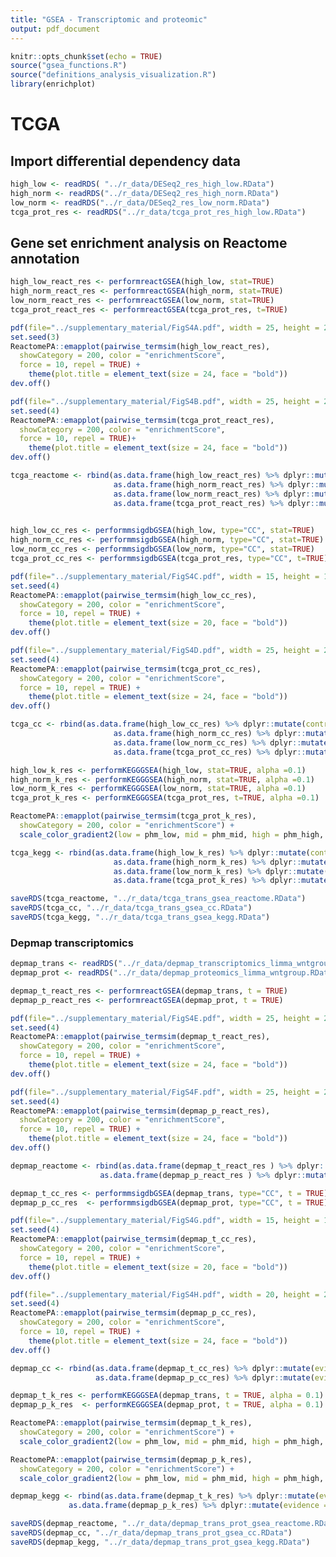 ```yaml
---
title: "GSEA - Transcriptomic and proteomic"
output: pdf_document
---
```


```r
knitr::opts_chunk$set(echo = TRUE)
source("gsea_functions.R")
source("definitions_analysis_visualization.R")
library(enrichplot)
```

# TCGA

## Import differential dependency data

```r
high_low <- readRDS( "../r_data/DESeq2_res_high_low.RData")
high_norm <- readRDS("../r_data/DESeq2_res_high_norm.RData")
low_norm <- readRDS("../r_data/DESeq2_res_low_norm.RData")
tcga_prot_res <- readRDS("../r_data/tcga_prot_res_high_low.RData")
```

## Gene set enrichment analysis on Reactome annotation

```r
high_low_react_res <- performreactGSEA(high_low, stat=TRUE)
high_norm_react_res <- performreactGSEA(high_norm, stat=TRUE)
low_norm_react_res <- performreactGSEA(low_norm, stat=TRUE)
tcga_prot_react_res <- performreactGSEA(tcga_prot_res, t=TRUE)
```
```r
pdf(file="../supplementary_material/FigS4A.pdf", width = 25, height = 20)
set.seed(3)
ReactomePA::emapplot(pairwise_termsim(high_low_react_res), 
  showCategory = 200, color = "enrichmentScore",
  force = 10, repel = TRUE) + 
    theme(plot.title = element_text(size = 24, face = "bold"))
dev.off()
```


```r
pdf(file="../supplementary_material/FigS4B.pdf", width = 25, height = 20)
set.seed(4)
ReactomePA::emapplot(pairwise_termsim(tcga_prot_react_res), 
  showCategory = 200, color = "enrichmentScore",
  force = 10, repel = TRUE)+ 
    theme(plot.title = element_text(size = 24, face = "bold"))
dev.off()
```


```r
tcga_reactome <- rbind(as.data.frame(high_low_react_res) %>% dplyr::mutate(contrast = "high_low", evidence = "RNA"),
                       as.data.frame(high_norm_react_res) %>% dplyr::mutate(contrast = "high_norm", evidence = "RNA"),
                       as.data.frame(low_norm_react_res) %>% dplyr::mutate(contrast = "low_norm", evidence = "RNA"),
                       as.data.frame(tcga_prot_react_res) %>% dplyr::mutate(contrast = "high_low", evidence = "protein"))
                       
```

```r
high_low_cc_res <- performmsigdbGSEA(high_low, type="CC", stat=TRUE)
high_norm_cc_res <- performmsigdbGSEA(high_norm, type="CC", stat=TRUE)
low_norm_cc_res <- performmsigdbGSEA(low_norm, type="CC", stat=TRUE)
tcga_prot_cc_res <- performmsigdbGSEA(tcga_prot_res, type="CC", t=TRUE)
```

```r
pdf(file="../supplementary_material/FigS4C.pdf", width = 15, height = 15)
set.seed(4)
ReactomePA::emapplot(pairwise_termsim(high_low_cc_res), 
  showCategory = 200, color = "enrichmentScore",
  force = 10, repel = TRUE) +
    theme(plot.title = element_text(size = 20, face = "bold"))
dev.off()
```

```r
pdf(file="../supplementary_material/FigS4D.pdf", width = 25, height = 20)
set.seed(4)
ReactomePA::emapplot(pairwise_termsim(tcga_prot_cc_res), 
  showCategory = 200, color = "enrichmentScore",
  force = 10, repel = TRUE) +
    theme(plot.title = element_text(size = 24, face = "bold"))
dev.off()
```


```r
tcga_cc <- rbind(as.data.frame(high_low_cc_res) %>% dplyr::mutate(contrast = "high_low", evidence = "RNA"),
                       as.data.frame(high_norm_cc_res) %>% dplyr::mutate(contrast = "high_norm", evidence = "RNA"),
                       as.data.frame(low_norm_cc_res) %>% dplyr::mutate(contrast = "low_norm", evidence = "RNA"),
                       as.data.frame(tcga_prot_cc_res) %>% dplyr::mutate(contrast = "high_low", evidence = "protein"))
```

```r
high_low_k_res <- performKEGGGSEA(high_low, stat=TRUE, alpha =0.1)
high_norm_k_res <- performKEGGGSEA(high_norm, stat=TRUE, alpha =0.1)
low_norm_k_res <- performKEGGGSEA(low_norm, stat=TRUE, alpha =0.1)
tcga_prot_k_res <- performKEGGGSEA(tcga_prot_res, t=TRUE, alpha =0.1)
```

```r
ReactomePA::emapplot(pairwise_termsim(tcga_prot_k_res), 
  showCategory = 200, color = "enrichmentScore") +
  scale_color_gradient2(low = phm_low, mid = phm_mid, high = phm_high, midpoint = 0)
```

```r
tcga_kegg <- rbind(as.data.frame(high_low_k_res) %>% dplyr::mutate(contrast = "high_low", evidence = "RNA"),
                       as.data.frame(high_norm_k_res) %>% dplyr::mutate(contrast = "high_norm", evidence = "RNA"),
                       as.data.frame(low_norm_k_res) %>% dplyr::mutate(contrast = "low_norm", evidence = "RNA"),
                       as.data.frame(tcga_prot_k_res) %>% dplyr::mutate(contrast = "high_low", evidence = "protein"))
```


```r
saveRDS(tcga_reactome, "../r_data/tcga_trans_gsea_reactome.RData")
saveRDS(tcga_cc, "../r_data/tcga_trans_gsea_cc.RData")
saveRDS(tcga_kegg, "../r_data/tcga_trans_gsea_kegg.RData")
```

### Depmap transcriptomics

```r
depmap_trans <- readRDS("../r_data/depmap_transcriptomics_limma_wntgroup.RData")
depmap_prot <- readRDS("../r_data/depmap_proteomics_limma_wntgroup.RData")
```

```r
depmap_t_react_res <- performreactGSEA(depmap_trans, t = TRUE)
depmap_p_react_res <- performreactGSEA(depmap_prot, t = TRUE)
```
```r
pdf(file="../supplementary_material/FigS4E.pdf", width = 25, height = 20)
set.seed(4)
ReactomePA::emapplot(pairwise_termsim(depmap_t_react_res), 
  showCategory = 200, color = "enrichmentScore",
  force = 10, repel = TRUE) + 
    theme(plot.title = element_text(size = 24, face = "bold"))
dev.off()
```

```r
pdf(file="../supplementary_material/FigS4F.pdf", width = 25, height = 20)
set.seed(4)
ReactomePA::emapplot(pairwise_termsim(depmap_p_react_res), 
  showCategory = 200, color = "enrichmentScore",
  force = 10, repel = TRUE) + 
    theme(plot.title = element_text(size = 24, face = "bold"))
dev.off()
```


```r
depmap_reactome <- rbind(as.data.frame(depmap_t_react_res ) %>% dplyr::mutate(evidence = "RNA"),
                    as.data.frame(depmap_p_react_res ) %>% dplyr::mutate(evidence = "protein"))
```

```r
depmap_t_cc_res <- performmsigdbGSEA(depmap_trans, type="CC", t = TRUE)
depmap_p_cc_res  <- performmsigdbGSEA(depmap_prot, type="CC", t = TRUE)
```

```r
pdf(file="../supplementary_material/FigS4G.pdf", width = 15, height = 15)
set.seed(4)
ReactomePA::emapplot(pairwise_termsim(depmap_t_cc_res), 
  showCategory = 200, color = "enrichmentScore",
  force = 10, repel = TRUE) + 
    theme(plot.title = element_text(size = 20, face = "bold"))
dev.off()
```

```r
pdf(file="../supplementary_material/FigS4H.pdf", width = 20, height = 20)
set.seed(4)
ReactomePA::emapplot(pairwise_termsim(depmap_p_cc_res), 
  showCategory = 200, color = "enrichmentScore",
  force = 10, repel = TRUE) + 
    theme(plot.title = element_text(size = 24, face = "bold"))
dev.off()
```


```r
depmap_cc <- rbind(as.data.frame(depmap_t_cc_res) %>% dplyr::mutate(evidence = "RNA"),
                   as.data.frame(depmap_p_cc_res) %>% dplyr::mutate(evidence = "protein"))
```


```r
depmap_t_k_res <- performKEGGGSEA(depmap_trans, t = TRUE, alpha = 0.1)
depmap_p_k_res  <- performKEGGGSEA(depmap_prot, t = TRUE, alpha = 0.1)
```

```r
ReactomePA::emapplot(pairwise_termsim(depmap_t_k_res), 
  showCategory = 200, color = "enrichmentScore") +
  scale_color_gradient2(low = phm_low, mid = phm_mid, high = phm_high, midpoint = 0)
```

```r
ReactomePA::emapplot(pairwise_termsim(depmap_p_k_res), 
  showCategory = 200, color = "enrichmentScore") +
  scale_color_gradient2(low = phm_low, mid = phm_mid, high = phm_high, midpoint = 0)
```

```r
depmap_kegg <- rbind(as.data.frame(depmap_t_k_res) %>% dplyr::mutate(evidence = "RNA"),
             as.data.frame(depmap_p_k_res) %>% dplyr::mutate(evidence = "protein"))
```



```r
saveRDS(depmap_reactome, "../r_data/depmap_trans_prot_gsea_reactome.RData")
saveRDS(depmap_cc, "../r_data/depmap_trans_prot_gsea_cc.RData")
saveRDS(depmap_kegg, "../r_data/depmap_trans_prot_gsea_kegg.RData")
```